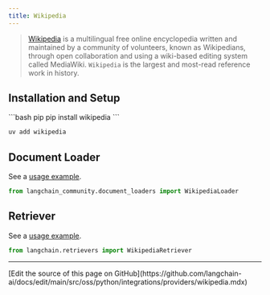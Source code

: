 ```yaml
---
title: Wikipedia
---
```


>[Wikipedia](https://wikipedia.org/) is a multilingual free online encyclopedia written and maintained by a community of volunteers, known as Wikipedians, through open collaboration and using a wiki-based editing system called MediaWiki. `Wikipedia` is the largest and most-read reference work in history.


## Installation and Setup

<CodeGroup>
```bash pip
pip install wikipedia
```

```bash uv
uv add wikipedia
```
</CodeGroup>



## Document Loader

See a [usage example](/oss/python/integrations/document_loaders/wikipedia).

```python
from langchain_community.document_loaders import WikipediaLoader
```

## Retriever

See a [usage example](/oss/python/integrations/retrievers/wikipedia).

```python
from langchain.retrievers import WikipediaRetriever
```

---

<Callout icon="pen-to-square" iconType="regular">
  [Edit the source of this page on GitHub](https://github.com/langchain-ai/docs/edit/main/src/oss/python/integrations/providers/wikipedia.mdx)
</Callout>
